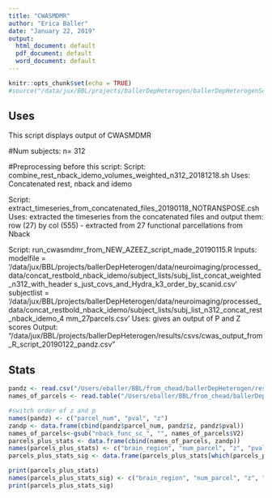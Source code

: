 ```yaml
---
title: "CWASMDMR"
author: "Erica Baller"
date: "January 22, 2019"
output:
  html_document: default
  pdf_document: default
  word_document: default
---
```


```r
knitr::opts_chunk$set(echo = TRUE)
#source("/data/jux/BBL/projects/ballerDepHeterogen/ballerDepHeterogenScripts/Imaging/cwasmdmr/cwasmdmr_NEW_FROM_AZEEZ_20190109.R")
```

## Uses

This script displays output of CWASMDMR 

#Num subjects: n= 312

#Preprocessing before this script:
Script: combine_rest_nback_idemo_volumes_weighted_n312_20181218.sh
Uses: Concatenated rest, nback and idemo

Script: extract_timeseries_from_concatenated_files_20190118_NOTRANSPOSE.csh
Uses: extracted the timeseries from the concatenated files and output them: row (27) by col (555)
- extracted from 27 functional parcellations from Nback

Script: run_cwasmdmr_from_NEW_AZEEZ_script_made_20190115.R
Inputs: 
 modelfile = '/data/jux/BBL/projects/ballerDepHeterogen/data/neuroimaging/processed_data/concat_restbold_nback_idemo/subject_lists/subj_list_concat_weighted_n312_with_header
s_just_covs_and_Hydra_k3_order_by_scanid.csv'
subjectlist = '/data/jux/BBL/projects/ballerDepHeterogen/data/neuroimaging/processed_data/concat_restbold_nback_idemo/subject_lists/subj_list_n312_concat_rest_nback_idemo_4
mm_27parcels.csv'
Uses: gives an output of P and Z scores
Output: "/data/jux/BBL/projects/ballerDepHeterogen/results/csvs/cwas_output_from_R_script_20190122_pandz.csv" 


## Stats

```r
pandz <- read.csv("/Users/eballer/BBL/from_chead/ballerDepHeterogen/results/csvs/cwas_output_from_R_script_20190122_pandz.csv")
names_of_parcels <- read.table("/Users/eballer/BBL/from_chead/ballerDepHeterogen/data/neuroimaging/nback/parcels/roi27_dictionary.txt", header=FALSE)

#switch order of z and p
names(pandz) <- c("parcel_num", "pval", "z")
zandp <- data.frame(cbind(pandz$parcel_num, pandz$z, pandz$pval))
names_of_parcels<-gsub("nback_func_sc_", "", names_of_parcels$V2)
parcels_plus_stats <- data.frame(cbind(names_of_parcels, zandp))
names(parcels_plus_stats) <- c("brain_region", "num_parcel", "z", "pval")
parcels_plus_stats_sig <- data.frame(parcels_plus_stats[which(parcels_plus_stats$pval < 0.05), ])

print(parcels_plus_stats)
names(parcels_plus_stats_sig) <- c("brain_region", "num_parcel", "z", "pval<0.05")
print(parcels_plus_stats_sig)

```




